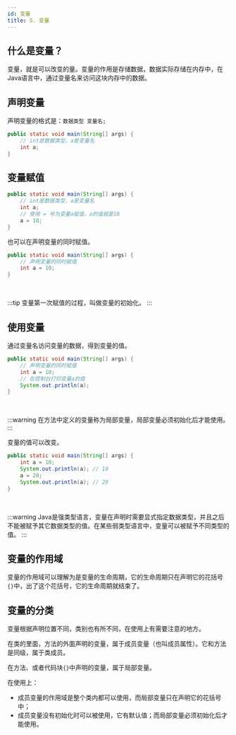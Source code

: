 ```yaml
---
id: 变量
title: 5. 变量
---
```


## 什么是变量？

变量，就是可以改变的量。变量的作用是存储数据，数据实际存储在内存中，在Java语言中，通过变量名来访问这块内存中的数据。

## 声明变量


声明变量的格式是：`数据类型 变量名;`

```java
public static void main(String[] args) {
    // int是数据类型，a是变量名
    int a;
}
```

## 变量赋值

```java
public static void main(String[] args) {
    // int是数据类型，a是变量名
    int a;
    // 使用 = 号为变量a赋值，a的值就是10
    a = 10;
}
```

也可以在声明变量的同时赋值。

```java
public static void main(String[] args) {
    // 声明变量的同时赋值
    int a = 10;
}
```
<br/>

:::tip
变量第一次赋值的过程，叫做变量的初始化。
:::


## 使用变量

通过变量名访问变量的数据，得到变量的值。

```java
public static void main(String[] args) {
    // 声明变量的同时赋值
    int a = 10;
    // 在控制台打印变量a的值
    System.out.println(a);
}
```
<br/>

:::warning
在方法中定义的变量称为局部变量，局部变量必须初始化后才能使用。
:::

变量的值可以改变。

```java
public static void main(String[] args) {
    int a = 10;
    System.out.println(a); // 10
    a = 20;
    System.out.println(a); // 20
}
```

<br/>

:::warning
Java是强类型语言，变量在声明时需要显式指定数据类型，并且之后不能被赋予其它数据类型的值。在某些弱类型语言中，变量可以被赋予不同类型的值。
:::

## 变量的作用域

变量的作用域可以理解为是变量的生命周期，它的生命周期只在声明它的花括号`{}`中，出了这个花括号，它的生命周期就结束了。

<ImgBox src="https://upyun.shiguangping.com//imgs/20220512221228.png" />

## 变量的分类

变量根据声明位置不同，类别也有所不同，在使用上有需要注意的地方。

在类的里面，方法的外面声明的变量，属于成员变量（也叫成员属性）。它和方法是同级，属于类成员。

在方法、或者代码块`{}`中声明的变量，属于局部变量。

<ImgBox src="https://upyun.shiguangping.com//imgs/20220512221734.png" />

在使用上：

- 成员变量的作用域是整个类内都可以使用，而局部变量只在声明它的花括号中；
- 成员变量没有初始化时可以被使用，它有默认值；而局部变量必须初始化后才能使用。

